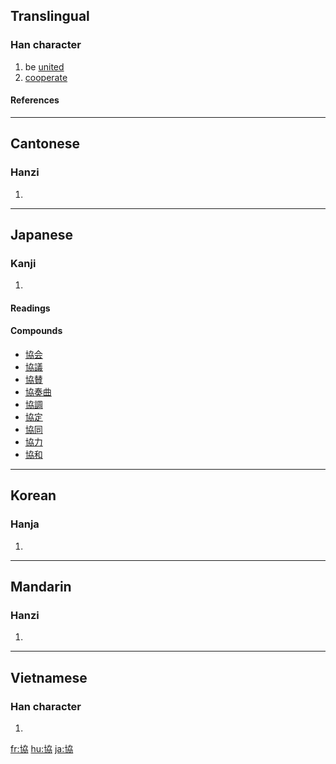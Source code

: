 {{see|协}}

==Translingual==
===Han character===
{{Han char|rn=24|rad=十|as=06|sn=8|four=4402<sub>7</sub>|canj=十大尸尸 (JKSS)}}
# be [[unite]]d
# [[cooperate]]
====References====
{{Han ref|kx=0156.340|dkj=02742|dj=0357.010|hdz=10064.030|uh=5354|ud=21332|bh=A8F3|bd=43251}}
----
==Cantonese==
===Hanzi===
{{yue-hanzi|jyut=|y=hip6}}
# {{defn|Cantonese}}
----
==Japanese==
===Kanji===
{{ja-kanji|grade=4|rs=十06}}
# {{defn|Japanese}}
====Readings====
{{ja-readings|on=[[きょう]] (kyō)|kun=[[かなう]] (kanau)}}

====Compounds====
* [[協会]]
* [[協議]]
* [[協賛]]
* [[協奏曲]]
* [[協調]]
* [[協定]]
* [[協同]]
* [[協力]]
* [[協和]]
----
==Korean==
===Hanja===
{{ko-hanja|hangeul=협|rv=hyeop|mr=hyŏp}}
# {{defn|Korean}}
----
==Mandarin==
===Hanzi===
{{cmn-hanzi|sim=协|pin=[[xié]] ([[xie2]])|wg=hsieh<sup>2</sup>}}
# {{defn|Mandarin}}
----
==Vietnamese==
===Han character===
{{vi-hantu|hiệp}}
# {{defn|Vietnamese}}

[[fr:協]]
[[hu:協]]
[[ja:協]]